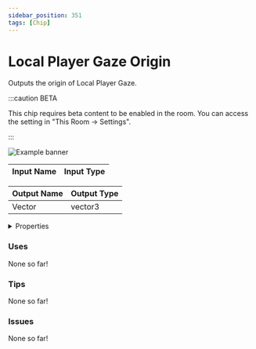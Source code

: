 ```yaml
---
sidebar_position: 351
tags: [Chip]
---
```


# Local Player Gaze Origin

Outputs the origin of Local Player Gaze.

:::caution BETA

This chip requires beta content to be enabled in the room. You can access the setting in "This Room -> Settings".

:::

![Example banner](./assets/44d9ad9e-8f31-4588-903d-1bbe8d3c3b70.svg)

| Input Name | Input Type |
|-----------|-----------|

| Output Name | Output Type |
|-----------|-----------|
| Vector | vector3 |


<details>
  <summary>Properties</summary>
  <div>
    <div>
    <table>
      <thead>
        <tr>
          <th>Is beta required?</th>
          <th>✅</th>
        </tr>
        <tr>
          <th>Is this chip a trolling risk?</th>
          <th>❌</th>
        </tr>
        <tr>
          <th>Chip UUID</th>
          <th>44d9ad9e-8f31-4588-903d-1bbe8d3c3b70</th>
        </tr>
      </thead>
    </table>
    </div>
  </div>
</details>

### Uses

None so far!

### Tips

None so far!

### Issues

None so far!